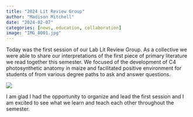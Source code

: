 ```yaml
---
title: "2024 Lit Review Group"
author: "Madison Mitchell"
date: "2024-02-07"
categories: [news, education, collaboration]
image: "IMG_8001.jpg"
---
```


Today was the first session of our Lab Lit Review Group. As a collective we were able to share our interpretations of the first piece of primary literature we read together this semester. We focused of the development of C4 photosynthetic anatomy in maize and facilitated positive environment for students of from various degree paths to ask and answer questions.

![](IMG_8001.jpg){fig-align="center"}

I am glad I had the opportunity to organize and lead the first session and I am excited to see what we learn and teach each other throughout the semester.
